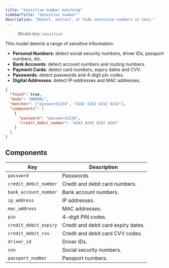 ```yaml
---
title: "Sensitive number matching"
sidebarTitle: "Sensitive number"
description: "Detect, extract, or hide sensitive numbers in text."
---
```


> Model key: `sensitive`

This model detects a range of sensitive information:

- **Personal Numbers**: detect social security numbers, driver IDs, passport numbers, etc.
- **Bank Accounts**: detect account numbers and routing numbers.
- **Payment Cards**: detect card numbers, expiry dates and CVV.
- **Passwords**: detect passwords and 4-digit pin codes.
- **Digital Addresses**: detect IP-addresses and MAC addresses.

```json Response example
{
  "found": true,
  "mode": "NORMAL",
  "matches": ["password1234", "4242 4242 4242 4242"],
  "components": [
    {
      "password": "password1234",
      "credit_debit_number": "4242 4242 4242 4242"
    }
  ]
}
```

## Components

| Key                   | Description                         |
| --------------------- | ----------------------------------- |
| `password`            | Passwords                           |
| `credit_debit_number` | Credit and debit card numbers.      |
| `bank_account_number` | Bank account numbers.               |
| `ip_address`          | IP addresses.                       |
| `mac_address`         | MAC addresses.                      |
| `pin`                 | 4-digit PIN codes.                  |
| `credit_debit_expiry` | Credit and debit card expiry dates. |
| `credit_debit_cvv`    | Credit and debit card CVV codes.    |
| `driver_id`           | Driver IDs.                         |
| `ssn`                 | Social security numbers.            |
| `passport_number`     | Passport numbers.                   |

<Snippet file="languages-entity.mdx" />

<Snippet file="limitations.mdx" />
